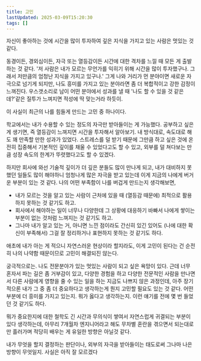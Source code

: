 ```yaml
---
title: 고민
lastUpdated: 2025-03-09T15:20:30
tags: []
---
```


자신이 좋아하는 것에 시간을 많이 투자하여 깊은 지식을 가지고 있는 사람은 멋있는 것 같다. 

동경이든, 경외심이든, 자극 또는 열등감이든 시간에 대한 격차를 느낄 때 모든 게 출발하는 것 같다. '저 사람은 내가 모르는 무언가를 익히기 위해 시간을 많이 투자했구나. 그래서 저만큼의 엄청난 지식을 가지고 있구나.' 그게 나와 거리가 먼 분야이면 새로운 자극으로 넘기게 되지만, 나도 흥미를 가지고 있는 분야라면 좀 더 복합적이고 강한 감정이 느껴진다. 우스갯소리로 남이 어떤 분야에서 성과를 낼 때 '나도 할 수 있을 것 같은데?'같은 질투가 느껴지면 적성에 딱 맞는거라 하듯이. 

이 사실이 최근의 나를 힘들게 만드는 고민 중 하나이다. 

학교에서는 내가 수용할 수 있는 정도의 자극만 받아들이는 게 가능했다. 공부하고 싶은 게 생기면, 즉 열등감이 느껴지면 시간을 투자해서 알아보기. 내 방식대로, 속도대로 해도 꽤 만족할 만한 성과가 있었다. 스트레스를 덜 받기 때문에 그만큼 하고 싶은 것에 온전히 집중해서 기본적인 깊이를 채울 수 있었다고도 할 수 있고, 외부를 덜 쳐다보는 만큼 성장 속도의 한계가 뚜렷했다고도 할 수 있겠다.

하지만 회사에 와선 기술적 깊이가 더 깊은 분들도 많이 만나게 되고, 내가 대비하지 못했던 일들도 많이 해야하니 엄청나게 많은 자극을 받고 있는데 이게 지금의 나에게 버거운 부분이 있는 것 같다. 나의 어떤 부족함이 나를 버겁게 만드는지 생각해보면, 
- 내가 모르는 것을 알고 있는 사람이 근처에 있을 때 (열등감 때문에) 최적으로 활용하지 못하는 것 같기도 하고. 
- 회사에서 해야하는 일이 너무나 다양한데 그 상황에 대응하기 바빠서 나에게 쌓이는 부분이 없는 것처럼 느껴지는 것 같기도 하고. 
- 그나마 내가 알고 있는 거, 아니면 느낀 점이라도 간신히 있긴 있어도 (나에 대한 확신이 부족해서) 그걸 잘 정리하거나 표현하지 못하는 것 같기도 하다. 

애초에 내가 아는 게 적으니 자연스러운 현상이라 할지라도, 이게 고민이 된다는 건 순전히 나의 나약함 때문이므로 고민이 해결되진 않는다.

궁극적으로는. 나도 전문분야가 있는 멋있는 사람이 되고 싶은 욕망이 있다. 근데 너무 혼자서 파는 길은 좀 거부감이 있고, 다양한 경험을 하고 다양한 전문적인 사람을 만나면서 다른 사람에게 영향을 줄 수 있는 일을 하는 지금도 나쁘지 않은 과정인데, 아주 장기적으론 내가 그 중 좀 더 중요하다고 생각하는게 뭔지 고민할 필요도 있는 것 같다. 어떤 부분에 더 흥미를 가지고 있는지. 뭐가 옳다고 생각하는지. 이런 얘기를 전에 몇 번 들었던 것 같기도 하다.

뭐가 중요한지에 대한 철학도 긴 시간과 무의식이 쌓여서 자연스럽게 귀결되는 부분이 있다 생각하는데,
아무리 7개월차 엔지니어라고 해도 무차별 혼란을 겪으면서 되는대로만 흘러가며 적당히 배우는 게 유일한 방향은 아닐것 같다.

내가 무엇을 할지 결정하는 판단이나, 외부의 자극을 받아들이는 태도로써 그나마 나은 방향이 무엇일지.
사실은 아직 잘 모르겠다


